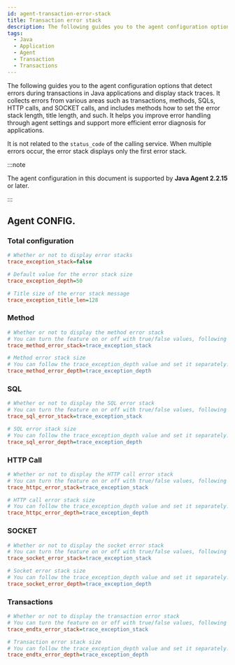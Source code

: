 ```yaml
---
id: agent-transaction-error-stack
title: Transaction error stack
description: The following guides you to the agent configuration options that detect errors during transactions in Java applications and display stack traces. It collects errors from various areas such as transactions, methods, SQLs, HTTP calls, and SOCKET calls, and includes methods how to set the error stack length, title length, and such. It helps you improve error handling through agent settings and support more efficient error diagnosis for applications.
tags:
  - Java
  - Application
  - Agent
  - Transaction
  - Transactions
---
```


The following guides you to the agent configuration options that detect errors during transactions in Java applications and display stack traces. It collects errors from various areas such as transactions, methods, SQLs, HTTP calls, and SOCKET calls, and includes methods how to set the error stack length, title length, and such. It helps you improve error handling through agent settings and support more efficient error diagnosis for applications.

It is not related to the `status_code` of the calling service. When multiple errors occur, the error stack displays only the first error stack.

:::note

The agent configuration in this document is supported by **Java Agent 2.2.15** or later.

:::

## Agent CONFIG.

### Total configuration

```ini title='whatap.conf'
# Whether or not to display error stacks
trace_exception_stack=false

# Default value for the error stack size
trace_exception_depth=50

# Title size of the error stack message
trace_exception_title_len=128
```

### Method

```ini title='whatap.conf'
# Whether or not to display the method error stack
# You can turn the feature on or off with true/false values, following the trace_exception_stack value.
trace_method_error_stack=trace_exception_stack

# Method error stack size
# You can follow the trace_exception_depth value and set it separately.
trace_method_error_depth=trace_exception_depth
```

### SQL

```ini title='whatap.conf'
# Whether or not to display the SQL error stack
# You can turn the feature on or off with true/false values, following the trace_exception_stack value.
trace_sql_error_stack=trace_exception_stack

# SQL error stack size
# You can follow the trace_exception_depth value and set it separately.
trace_sql_error_depth=trace_exception_depth
```

### HTTP Call

```ini title='whatap.conf'
# Whether or not to display the HTTP call error stack
# You can turn the feature on or off with true/false values, following the trace_exception_stack value.
trace_httpc_error_stack=trace_exception_stack

# HTTP call error stack size
# You can follow the trace_exception_depth value and set it separately.
trace_httpc_error_depth=trace_exception_depth
```

### SOCKET

```ini title='whatap.conf'
# Whether or not to display the socket error stack
# You can turn the feature on or off with true/false values, following the trace_exception_stack value.
trace_socket_error_stack=trace_exception_stack

# Socket error stack size
# You can follow the trace_exception_depth value and set it separately.
trace_socket_error_depth=trace_exception_depth
```

### Transactions

```ini title='whatap.conf'
# Whether or not to display the transaction error stack
# You can turn the feature on or off with true/false values, following the trace_exception_stack value.
trace_endtx_error_stack=trace_exception_stack

# Transaction error stack size
# You can follow the trace_exception_depth value and set it separately.
trace_endtx_error_depth=trace_exception_depth
```

